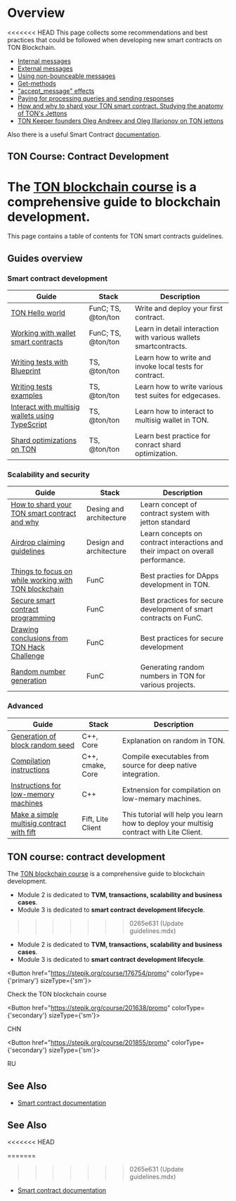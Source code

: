 
# Overview

<<<<<<< HEAD
This page collects some recommendations and best practices that could be followed when developing new smart contracts on TON Blockchain.

- [Internal messages](/v3/documentation/smart-contracts/message-management/internal-messages)
- [External messages](/v3/documentation/smart-contracts/message-management/external-messages)
- [Using non-bounceable messages](/v3/documentation/smart-contracts/message-management/non-bounceable-messages)
- [Get-methods](/v3/guidelines/smart-contracts/get-methods)
- ["accept_message" effects](/v3/documentation/smart-contracts/transaction-fees/accept-message-effects)
- [Paying for processing queries and sending responses](/v3/documentation/smart-contracts/transaction-fees/forward-fees)
- [How and why to shard your TON smart contract. Studying the anatomy of TON's Jettons](https://blog.ton.org/how-to-shard-your-ton-smart-contract-and-why-studying-the-anatomy-of-tons-jettons)
- [TON Keeper founders Oleg Andreev and Oleg Illarionov on TON jettons](https://www.youtube.com/watch?v=oEO29KmOpv4)

Also there is a useful Smart Contract [documentation](/v3/documentation/smart-contracts/overview).

## TON Course: Contract Development

The [TON blockchain course](https://stepik.org/course/176754/) is a comprehensive guide to blockchain development.
=======
This page contains a table of contents for TON smart contracts guidelines. 

## Guides overview

### Smart contract development

| Guide                                                                                                                                                  | Stack                   | Description                                                                      |
|--------------------------------------------------------------------------------------------------------------------------------------------------------|-------------------------|----------------------------------------------------------------------------------|
| [TON Hello world](https://tonhelloworld.com/01-wallet/)                                                                                                | FunC; TS, @ton/ton      | Write and deploy your first contract.                                            |
| [Working with wallet smart contracts](/v3/guidelines/smart-contracts/howto/wallet/)                                                                    | FunC; TS, @ton/ton      | Learn in detail interaction with various wallets smartcontracts.                 |
| [Writing tests with Blueprint](/v3/guidelines/smart-contracts/testing/overview/)                                                                       | TS, @ton/ton            | Learn how to write and invoke local tests for contract.                          |
| [Writing tests examples](/v3/guidelines/smart-contracts/testing/writing-test-examples/)                                                                | TS, @ton/ton            | Learn how to write various test suites for edgecases.                            |
| [Interact with multisig wallets using TypeScript](/v3/guidelines/smart-contracts/howto/multisig-js)                                                    | TS, @ton/ton            | Learn how to interact to multisig wallet in TON.                                 |
| [Shard optimizations on TON](/v3/guidelines/smart-contracts/howto/shard-optimization/)                                                                 | TS, @ton/ton            | Learn best practice for conract shard optimization.                              |


### Scalability and security

| Guide                                                                                                                                                  | Stack                    | Description                                                                      |
|--------------------------------------------------------------------------------------------------------------------------------------------------------|--------------------------|----------------------------------------------------------------------------------|
| [How to shard your TON smart contract and why](https://blog.ton.org/how-to-shard-your-ton-smart-contract-and-why-studying-the-anatomy-of-tons-jettons) | Desing and architecture | Learn concept of contract system with jetton standard                            |
| [Airdrop claiming guidelines](/v3/guidelines/smart-contracts/howto/airdrop-claim-best-practice/)                                                       | Design and architecture | Learn concepts on contract interactions and their impact on overall performance. |
| [Things to focus on while working with TON blockchain](/v3/guidelines/smart-contracts/security/things-to-focus/)                                       | FunC                    | Best practies for DApps development in TON.                                      |
| [Secure smart contract programming](/v3/guidelines/smart-contracts/security/secure-programming/)                                                       | FunC                    | Best practices for secure development of smart contracts on FunC.                |
| [Drawing conclusions from TON Hack Challenge](/v3/guidelines/smart-contracts/security/ton-hack-challenge-1/)                                           | FunC                    | Best practices for secure development                                            |
| [Random number generation](/v3/guidelines/smart-contracts/security/random-number-generation/)                                                          | FunC                    | Generating random numbers in TON for various projects.                           |


### Advanced 

| Guide                                                                                                                                                  | Stack                    | Description                                                                              |
|--------------------------------------------------------------------------------------------------------------------------------------------------------|--------------------------|------------------------------------------------------------------------------------------|
| [Generation of block random seed](/v3/guidelines/smart-contracts/security/random/)                                                                     | C++, Core               | Explanation on random in TON.                                                            |
| [Compilation instructions](/v3/guidelines/smart-contracts/howto/compile/compilation-instructions/)                                                     | C++, cmake, Core        | Compile executables from source for deep native integration.                             |
| [Instructions for low-memory machines](/v3/guidelines/smart-contracts/howto/compile/instructions-low-memory/)                                          | С++                     | Extnension for compilation on low-memary machines.                                       |
| [Make a simple multisig contract with fift](/v3/guidelines/smart-contracts/howto/multisig/)                                                            | Fift, Lite Client       | This tutorial will help you learn how to deploy your multisig contract with Lite Client. |

## TON course: contract development

The [TON blockchain course](https://stepik.org/course/176754/) is a comprehensive guide to blockchain development.

- Module 2 is dedicated to __TVM, transactions, scalability and business cases__.
- Module 3 is dedicated to __smart contract development lifecycle__.
>>>>>>> 0265e631 (Update guidelines.mdx)

- Module 2 is dedicated to **TVM, transactions, scalability and business cases**.
- Module 3 is dedicated to **smart contract development lifecycle**.

<Button href="https://stepik.org/course/176754/promo"
        colorType={'primary'} sizeType={'sm'}>

Check the TON blockchain course

</Button>

<Button href="https://stepik.org/course/201638/promo"
        colorType={'secondary'} sizeType={'sm'}>

CHN

</Button>

<Button href="https://stepik.org/course/201855/promo"
        colorType={'secondary'} sizeType={'sm'}>

RU

</Button>

## See Also

- [Smart contract documentation](/v3/documentation/smart-contracts/overview/)

## See Also
<<<<<<< HEAD

=======
>>>>>>> 0265e631 (Update guidelines.mdx)
- [Smart contract documentation](/v3/documentation/smart-contracts/overview/)
